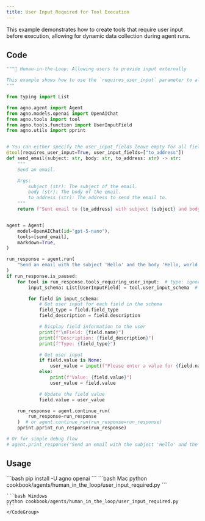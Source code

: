 ```yaml
---
title: User Input Required for Tool Execution
---
```


This example demonstrates how to create tools that require user input before execution, allowing for dynamic data collection during agent runs.

## Code

```python cookbook/agents/human_in_the_loop/user_input_required.py
"""🤝 Human-in-the-Loop: Allowing users to provide input externally

This example shows how to use the `requires_user_input` parameter to allow users to provide input externally.
"""

from typing import List

from agno.agent import Agent
from agno.models.openai import OpenAIChat
from agno.tools import tool
from agno.tools.function import UserInputField
from agno.utils import pprint


# You can either specify the user_input_fields leave empty for all fields to be provided by the user
@tool(requires_user_input=True, user_input_fields=["to_address"])
def send_email(subject: str, body: str, to_address: str) -> str:
    """
    Send an email.

    Args:
        subject (str): The subject of the email.
        body (str): The body of the email.
        to_address (str): The address to send the email to.
    """
    return f"Sent email to {to_address} with subject {subject} and body {body}"


agent = Agent(
    model=OpenAIChat(id="gpt-5-nano"),
    tools=[send_email],
    markdown=True,
)

run_response = agent.run(
    "Send an email with the subject 'Hello' and the body 'Hello, world!'"
)
if run_response.is_paused:
    for tool in run_response.tools_requiring_user_input:  # type: ignore
        input_schema: List[UserInputField] = tool.user_input_schema  # type: ignore

        for field in input_schema:
            # Get user input for each field in the schema
            field_type = field.field_type
            field_description = field.description

            # Display field information to the user
            print(f"\nField: {field.name}")
            print(f"Description: {field_description}")
            print(f"Type: {field_type}")

            # Get user input
            if field.value is None:
                user_value = input(f"Please enter a value for {field.name}: ")
            else:
                print(f"Value: {field.value}")
                user_value = field.value

            # Update the field value
            field.value = user_value

    run_response = agent.continue_run(
        run_response=run_response
    )  # or agent.continue_run(run_response=run_response)
    pprint.pprint_run_response(run_response)

# Or for simple debug flow
# agent.print_response("Send an email with the subject 'Hello' and the body 'Hello, world!'")
```

## Usage

<Steps>
  <Snippet file="create-venv-step.mdx" />

  <Step title="Install libraries">
    ```bash
    pip install -U agno openai
    ```
  </Step>

  <Step title="Run Agent">
    <CodeGroup>
    ```bash Mac
    python cookbook/agents/human_in_the_loop/user_input_required.py
    ```
    
    ```bash Windows
    python cookbook/agents/human_in_the_loop/user_input_required.py
    ```
    </CodeGroup>
  </Step>
</Steps>